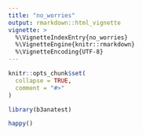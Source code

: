 ```yaml
---
title: "no_worries"
output: rmarkdown::html_vignette
vignette: >
  %\VignetteIndexEntry{no_worries}
  %\VignetteEngine{knitr::rmarkdown}
  %\VignetteEncoding{UTF-8}
---
```


```r
knitr::opts_chunk$set(
  collapse = TRUE,
  comment = "#>"
)
```

```r
library(b3anatest)
```

```r
happy()
```

